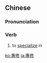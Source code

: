 {{also|専修}}
==Chinese==
{{zh-forms|s=专修}}

===Pronunciation===
{{zh-pron
|m=zhuānxiū
|c=zyun1 sau1
|mn=qz,tw,xm,zz:choan-siu
|cat=v
}}

===Verb===
{{zh-verb}}

# to [[specialize]] in

[[ko:專修]]
[[ja:專修]]